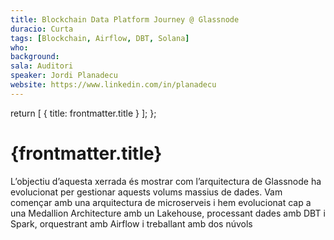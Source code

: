 ```yaml
---
title: Blockchain Data Platform Journey @ Glassnode
duracio: Curta
tags: [Blockchain, Airflow, DBT, Solana]
who: 
background: 
sala: Auditori
speaker: Jordi Planadecu
website: https://www.linkedin.com/in/planadecu
---
```


  return [
    { title: frontmatter.title }
  ];
};

<Tags tags={frontmatter.tags} sala={frontmatter.sala} />

# {frontmatter.title}

L’objectiu d’aquesta xerrada és mostrar com l’arquitectura de Glassnode ha evolucionat per gestionar aquests volums massius de dades. Vam començar amb una arquitectura de microserveis i hem evolucionat cap a una Medallion Architecture amb un Lakehouse, processant dades amb DBT i Spark, orquestrant amb Airflow i treballant amb dos núvols

<Speaker name={frontmatter.speaker} website={frontmatter.website} />
